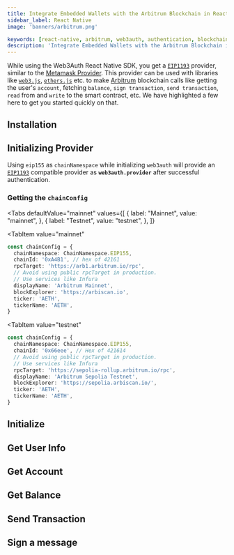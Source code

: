 ```yaml
---
title: Integrate Embedded Wallets with the Arbitrum Blockchain in React Native
sidebar_label: React Native
image: 'banners/arbitrum.png'

keywords: [react-native, arbitrum, web3auth, authentication, blockchain]
description: 'Integrate Embedded Wallets with the Arbitrum Blockchain in React Native | Embedded Wallets'
---
```



<SEO
  title="Integrate Embedded Wallets with the Arbitrum Blockchain in React Native"
  description="Integrate Embedded Wallets with the Arbitrum Blockchain in React Native | Embedded Wallets"
  image="https://web3auth.io/docs/banners/arbitrum.png"
  slug="/embedded-wallets/connect-blockchain/evm/arbitrum/react-native"
/>

While using the Web3Auth React Native SDK, you get a [`EIP1193`](https://eips.ethereum.org/EIPS/eip-1193) provider, similar to the [Metamask Provider](https://docs.metamask.io/guide/ethereum-provider.html). This provider can be used with libraries like [`web3.js`](https://web3js.readthedocs.io/en/v1.2.8/getting-started.html), [`ethers.js`](https://docs.ethers.io/v5/getting-started/) etc. to make [Arbitrum](https://arbitrum.io/) blockchain calls like getting the user's `account`, fetching `balance`, `sign transaction`, `send transaction`, `read` from and `write` to the smart contract, etc. We have highlighted a few here to get you started quickly on that.

## Installation

<InstallationSnippet />

## Initializing Provider

Using `eip155` as `chainNamespace` while initializing `web3auth` will provide an [`EIP1193`](https://eips.ethereum.org/EIPS/eip-1193) compatible provider as **`web3auth.provider`** after successful authentication.

### Getting the `chainConfig`

<Tabs
 defaultValue="mainnet"
  values={[
    { label: "Mainnet", value: "mainnet", },
    { label: "Testnet", value: "testnet", },
  ]}
>
<TabItem
  value="mainnet"
>

```typescript
const chainConfig = {
  chainNamespace: ChainNamespace.EIP155,
  chainId: '0xA4B1', // hex of 42161
  rpcTarget: 'https://arb1.arbitrum.io/rpc',
  // Avoid using public rpcTarget in production.
  // Use services like Infura
  displayName: 'Arbitrum Mainnet',
  blockExplorer: 'https://arbiscan.io',
  ticker: 'AETH',
  tickerName: 'AETH',
}
```

</TabItem>

<TabItem
  value="testnet"
>

```typescript
const chainConfig = {
  chainNamespace: ChainNamespace.EIP155,
  chainId: '0x66eee', // Hex of 421614
  // Avoid using public rpcTarget in production.
  // Use services like Infura
  rpcTarget: 'https://sepolia-rollup.arbitrum.io/rpc',
  displayName: 'Arbitrum Sepolia Testnet',
  blockExplorer: 'https://sepolia.arbiscan.io/',
  ticker: 'AETH',
  tickerName: 'AETH',
}
```

</TabItem>
</Tabs>

## Initialize

<InitialisationSnippet />

## Get User Info

<UserInfoSnippet />

## Get Account

<GetAccountSnippet />

## Get Balance

<GetBalanceSnippet />

## Send Transaction

<SendTransactionSnippet />

## Sign a message

<SignMessageSnippet />
